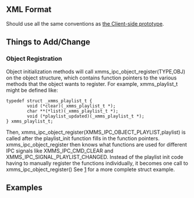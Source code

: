 == XML Format ==
Should use all the same conventions as [[Generated IPC/Format | the Client-side prototype]].

== Things to Add/Change ==
=== Object Registration ===
Object initialization methods will call xmms_ipc_object_register(TYPE,OBJ) on the object structure, which contains function pointers to the various methods that the object wants to register. For example, xmms_playlist_t might be defined like:

 typedef struct _xmms_playlist_t {
         void (*clear)(_xmms_playlist_t *);
         char **(*list)(_xmms_playlist_t *);
         void (*playlist_updated)(_xmms_playlist_t *);
 } xmms_playlist_t;


Then, xmms_ipc_object_register(XMMS_IPC_OBJECT_PLAYLIST,playlist) is called after the playlist_init function fills in the function pointers. xmms_ipc_object_register then knows what functions are used for different IPC signals like XMMS_IPC_CMD_CLEAR and XMMS_IPC_SIGNAL_PLAYLIST_CHANGED. Instead of the playlist init code having to manually register the functions individually, it becomes one call to xmms_ipc_object_register() See [http://exodus.xmms.se/~andersg/genipc/generated.c.txt] for a more complete struct example.

== Examples ==